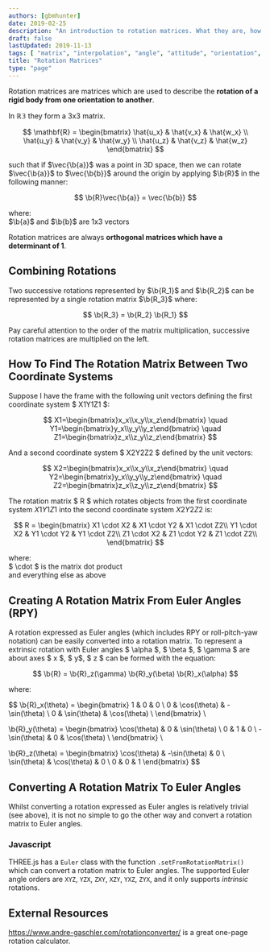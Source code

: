 ```yaml
---
authors: [gbmhunter]
date: 2019-02-25
description: "An introduction to rotation matrices. What they are, how to calculate them, and what they are useful for."
draft: false
lastUpdated: 2019-11-13
tags: [ "matrix", "interpolation", "angle", "attitude", "orientation", "vector", "rotation", "rotation matrix", "dot product", "reference frame", "coordinate system", "RPY", "Euler angles", "origin", "THREE.js", "determinant", "orthogonal" ]
title: "Rotation Matrices"
type: "page"
---
```



Rotation matrices are matrices which are used to describe the **rotation of a rigid body from one orientation to another**.

In $\mathbb{R3}$ they form a 3x3 matrix.

$$
\mathbf{R} = \begin{bmatrix} \hat{u_x} & \hat{v_x} & \hat{w_x} \\ \hat{u_y} & \hat{v_y} & \hat{w_y} \\ \hat{u_z} & \hat{v_z} & \hat{w_z} \end{bmatrix}
$$

such that if $\vec{\b{a}}$ was a point in 3D space, then we can rotate $\vec{\b{a}}$ to $\vec{\b{b}}$ around the origin by applying $\b{R}$ in the following manner:

$$
\b{R}\vec{\b{a}} = \vec{\b{b}}
$$

<p className="centered">where:<br/>
$\b{a}$ and $\b{b}$ are 1x3 vectors<br/></p>

Rotation matrices are always **orthogonal matrices which have a determinant of 1**.

## Combining Rotations

Two successive rotations represented by $\b{R_1}$ and $\b{R_2}$ can be represented by a single rotation matrix $\b{R_3}$ where:

$$ \b{R_3} = \b{R_2} \b{R_1} $$

Pay careful attention to the order of the matrix multiplication, successive rotation matrices are multiplied on the left.

## How To Find The Rotation Matrix Between Two Coordinate Systems

Suppose I have the frame with the following unit vectors defining the first coordinate system $ X1Y1Z1 $:

$$
X1=\begin{bmatrix}x_x\\x_y\\x_z\end{bmatrix} \quad Y1=\begin{bmatrix}y_x\\y_y\\y_z\end{bmatrix} \quad Z1=\begin{bmatrix}z_x\\z_y\\z_z\end{bmatrix}
$$

And a second coordinate system $ X2Y2Z2 $ defined by the unit vectors:

$$
X2=\begin{bmatrix}x_x\\x_y\\x_z\end{bmatrix} \quad Y2=\begin{bmatrix}y_x\\y_y\\y_z\end{bmatrix} \quad Z2=\begin{bmatrix}z_x\\z_y\\z_z\end{bmatrix}
$$

The rotation matrix $ R $ which rotates objects from the first coordinate system $X1Y1Z1$ into the second coordinate system $X2Y2Z2$ is:

$$
R = \begin{bmatrix}
  X1 \cdot X2 & X1 \cdot Y2 & X1 \cdot Z2\\
  Y1 \cdot X2 & Y1 \cdot Y2 & Y1 \cdot Z2\\
  Z1 \cdot X2 & Z1 \cdot Y2 & Z1 \cdot Z2\\
\end{bmatrix}
$$

<p className="centered">  where:<br/>
  $ \cdot $ is the matrix dot product<br/>
  and everything else as above</p>

## Creating A Rotation Matrix From Euler Angles (RPY)

A rotation expressed as Euler angles (which includes RPY or roll-pitch-yaw notation) can be easily converted into a rotation matrix. To represent a extrinsic rotation with Euler angles $ \alpha $, $ \beta $, $ \gamma $ are about axes $ x $, $ y$, $ z $ can be formed with the equation:

$$ \b{R} = \b{R}_z(\gamma) \b{R}_y(\beta) \b{R}_x(\alpha) $$

where:

$$
\b{R}_x(\theta) = \begin{bmatrix}
  1 & 0            & 0             \\
  0 & \cos(\theta) & -\sin(\theta) \\
  0 & \sin(\theta) & \cos(\theta)  \\
\end{bmatrix} \\

\b{R}_y(\theta) = \begin{bmatrix} 
  \cos(\theta)  & 0 & \sin(\theta) \\
  0             & 1 & 0            \\
  -\sin(\theta) & 0 & \cos(\theta) \\
\end{bmatrix} \\

\b{R}_z(\theta) = \begin{bmatrix}
  \cos(\theta) & -\sin(\theta) & 0 \\
  \sin(\theta) & \cos(\theta)  & 0 \\
  0            & 0             & 1
\end{bmatrix}
$$

## Converting A Rotation Matrix To Euler Angles

Whilst converting a rotation expressed as Euler angles is relatively trivial (see above), it is not no simple to go the other way and convert a rotation matrix to Euler angles. 

### Javascript

THREE.js has a `Euler` class with the function `.setFromRotationMatrix()` which can convert a rotation matrix to Euler angles. The supported Euler angle orders are `XYZ`, `YZX`, `ZXY`, `XZY`, `YXZ`, `ZYX`, and it only supports _intrinsic_ rotations.

## External Resources

https://www.andre-gaschler.com/rotationconverter/ is a great one-page rotation calculator.